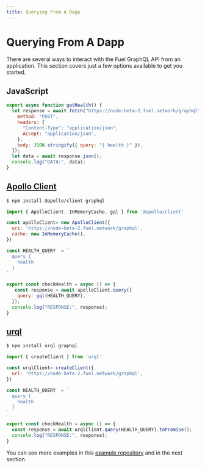 ```yaml
---
title: Querying From A Dapp
---
```


# Querying From A Dapp

There are several ways to interact with the Fuel GraphQL API from an application. 
This section covers just a few options available to get you started.

## JavaScript

```javascript
export async function getHealth() {
  let response = await fetch("https://node-beta-2.fuel.network/graphql", {
    method: "POST",
    headers: {
      "Content-Type": "application/json",
      Accept: "application/json",
    },
    body: JSON.stringify({ query: "{ health }" }),
  });
  let data = await response.json();
  console.log("DATA:", data);
}
```
## [Apollo Client](https://www.apollographql.com/apollo-client/)

```bash
$ npm install @apollo/client graphql
```

```javascript
import { ApolloClient, InMemoryCache, gql } from '@apollo/client'

const apolloClient= new ApolloClient({
  uri: 'https://node-beta-2.fuel.network/graphql',
  cache: new InMemoryCache(),
})

const HEALTH_QUERY  = `
  query {
    health
  }
`

export const checkHealth = async () => {
   const response = await apolloClient.query({
    query: gql(HEALTH_QUERY),
  });
  console.log("RESPONSE:", response);
}
```

## [urql](https://formidable.com/open-source/urql/)

```bash
$ npm install urql graphql
```

```javascript
import { createClient } from 'urql'

const urqlClient= createClient({
  url: 'https://node-beta-2.fuel.network/graphql',
})

const HEALTH_QUERY  = `
  query {
    health
  }
`

export const checkHealth = async () => {
  const response = await urqlClient.query(HEALTH_QUERY).toPromise();
  console.log("RESPONSE:", response);
}
```

You can see more examples in this [example repository](https://github.com/sarahschwartz/fuel-graphql-api-examples) and in the next section.